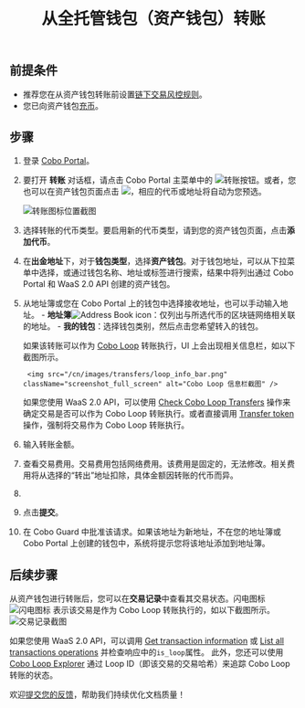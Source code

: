 ﻿---
title: "从全托管钱包（资产钱包）转账"
sidebarTitle: "从全托管钱包（资产钱包）转账"
description: "了解如何从全托管钱包（资产钱包）安全转账，确保资产流动顺畅。"
---


## 前提条件

- 推荐您在从资产钱包转账前设置[链下交易风控规则](/cn/portal/risk-controls/off-chain-tx-set-transfer)。
- 您已向资产钱包[充币](/cn/portal/custodial-wallets/asset-wallets/transfers)。

## 步骤

1. 登录 [Cobo Portal](https://portal.cobo.com/login)。

2. 要打开 **转账** 对话框，请点击 Cobo Portal 主菜单中的 <img src="/en/images/transfers/transfer-button.svg" className="icon" alt="转账按钮" />。或者，您也可以在资产钱包页面点击 <img src="/en/images/custodial-wallet/withdraw-icon.png" className="icon"/>，相应的代币或地址将自动为您预选。

    <img src="/cn/images/transfers/transfer-button-location.png" className="screenshot_modal" alt="转账图标位置截图" />
    
3. 选择转账的代币类型。要启用新的代币类型，请到您的资产钱包页面，点击**添加代币**。
4. 在**出金地址**下，对于**钱包类型**，选择**资产钱包**。对于钱包地址，可以从下拉菜单中选择，或通过钱包名称、地址或标签进行搜索，结果中将列出通过 Cobo Portal 和 WaaS 2.0 API 创建的资产钱包。
5. 从地址簿或您在 Cobo Portal 上的钱包中选择接收地址，也可以手动输入地址。
        - **地址簿**<img src="/en/images/common/icon_address_book.svg" className="icon" alt="Address Book icon" />：仅列出与所选代币的区块链网络相关联的地址。
        - **我的钱包**：选择钱包类别，然后点击您希望转入的钱包。
    
    如果该转账可以作为 [Cobo Loop](/cn/portal/custodial-wallets/cobo-loop) 转账执行，UI 上会出现相关信息栏，如以下截图所示。
        
        <img src="/cn/images/transfers/loop_info_bar.png" className="screenshot_full_screen" alt="Cobo Loop 信息栏截图" />

    <Info>如果您使用 WaaS 2.0 API，可以使用 [Check Cobo Loop Transfers](https://www.cobo.com/developers/v2/api-references/transactions/check-loop-transfers) 操作来确定交易是否可以作为 Cobo Loop 转账执行。或者直接调用 [Transfer token](https://www.cobo.com/developers/v2/api-references/transactions/transfer-token) 操作，强制将交易作为 Cobo Loop 转账执行。</Info>
6. 输入转账金额。
7. 查看交易费用。交易费用包括网络费用。该费用是固定的，无法修改。相关费用将从选择的“转出”地址扣除，具体金额因转账的代币而异。
8. <MySnippet />
9. 点击**提交**。
10. 在 Cobo Guard 中批准该请求。如果该地址为新地址，不在您的地址簿或 Cobo Portal 上创建的钱包中，系统将提示您将该地址添加到地址簿。

## 后续步骤

从资产钱包进行转账后，您可以在**交易记录**中查看其交易状态。闪电图标 <img src="/en/images/custodial-wallet/icon_loop.png" className="icon" alt="闪电图标" /> 表示该交易是作为 Cobo Loop 转账执行的，如以下截图所示。
<img src="/cn/images/transfers/loop_history.png" className="screenshot_full_screen" alt="交易记录截图" />

如果您使用 WaaS 2.0 API，可以调用 [Get transaction information](https://www.cobo.com/developers/v2/api-references/transactions/get-transaction-information) 或 [List all transactions operations](https://www.cobo.com/developers/v2/api-references/transactions/list-all-transactions) 并检查响应中的`is_loop`属性。
此外，您还可以使用 [Cobo Loop Explorer](https://loop.top/) 通过 Loop ID（即该交易的交易哈希）来追踪 Cobo Loop 转账的状态。

<Tip>欢迎[提交您的反馈](https://forms.zohopublic.com/cobo/form/DocumentFeedbackForm/formperma/QvLOhxJv1_JMsJ-1dleZ8Itb_7rzN-LtgvsDdxosoVI?referrername=manuals)，帮助我们持续优化文档质量！</Tip>